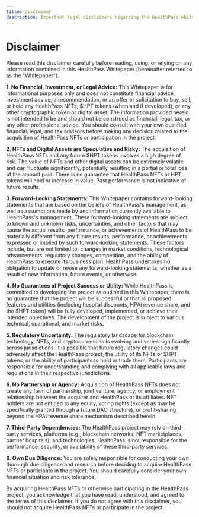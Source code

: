 ```yaml
---
title: Disclaimer
description: Important legal disclaimers regarding the HealthPass whitepaper and NFT project.
---
```


# Disclaimer

Please read this disclaimer carefully before reading, using, or relying on any information contained in this HealthPass Whitepaper (hereinafter referred to as the "Whitepaper").

**1. No Financial, Investment, or Legal Advice:**
This Whitepaper is for informational purposes only and does not constitute financial advice, investment advice, a recommendation, or an offer or solicitation to buy, sell, or hold any HealthPass NFTs, $HPT tokens (when and if developed), or any other cryptographic token or digital asset. The information provided herein is not intended to be and should not be construed as financial, legal, tax, or any other professional advice. You should consult with your own qualified financial, legal, and tax advisors before making any decision related to the acquisition of HealthPass NFTs or participation in the project.

**2. NFTs and Digital Assets are Speculative and Risky:**
The acquisition of HealthPass NFTs and any future $HPT tokens involves a high degree of risk. The value of NFTs and other digital assets can be extremely volatile and can fluctuate significantly, potentially resulting in a partial or total loss of the amount paid. There is no guarantee that HealthPass NFTs or HPT tokens will hold or increase in value. Past performance is not indicative of future results.

**3. Forward-Looking Statements:**
This Whitepaper contains forward-looking statements that are based on the beliefs of HealthPass's management, as well as assumptions made by and information currently available to HealthPass's management. These forward-looking statements are subject to known and unknown risks, uncertainties, and other factors that may cause the actual results, performance, or achievements of HealthPass to be materially different from any future results, performance, or achievements expressed or implied by such forward-looking statements. These factors include, but are not limited to, changes in market conditions, technological advancements, regulatory changes, competition, and the ability of HealthPass to execute its business plan. HealthPass undertakes no obligation to update or revise any forward-looking statements, whether as a result of new information, future events, or otherwise.

**4. No Guarantees of Project Success or Utility:**
While HealthPass is committed to developing the project as outlined in this Whitepaper, there is no guarantee that the project will be successful or that all proposed features and utilities (including hospital discounts, HPAi revenue share, and the $HPT token) will be fully developed, implemented, or achieve their intended objectives. The development of the project is subject to various technical, operational, and market risks.

**5. Regulatory Uncertainty:**
The regulatory landscape for blockchain technology, NFTs, and cryptocurrencies is evolving and varies significantly across jurisdictions. It is possible that future regulatory changes could adversely affect the HealthPass project, the utility of its NFTs or $HPT tokens, or the ability of participants to hold or trade them. Participants are responsible for understanding and complying with all applicable laws and regulations in their respective jurisdictions.

**6. No Partnership or Agency:**
Acquisition of HealthPass NFTs does not create any form of partnership, joint venture, agency, or employment relationship between the acquirer and HealthPass or its affiliates. NFT holders are not entitled to any equity, voting rights (except as may be specifically granted through a future DAO structure), or profit-sharing beyond the HPAi revenue share mechanism described herein.

**7. Third-Party Dependencies:**
The HealthPass project may rely on third-party services, platforms (e.g., blockchain networks, NFT marketplaces, partner hospitals), and technologies. HealthPass is not responsible for the performance, security, or availability of these third-party services.

**8. Own Due Diligence:**
You are solely responsible for conducting your own thorough due diligence and research before deciding to acquire HealthPass NFTs or participate in the project. You should carefully consider your own financial situation and risk tolerance.

By acquiring HealthPass NFTs or otherwise participating in the HealthPass project, you acknowledge that you have read, understood, and agreed to the terms of this disclaimer. If you do not agree with this disclaimer, you should not acquire HealthPass NFTs or participate in the project.